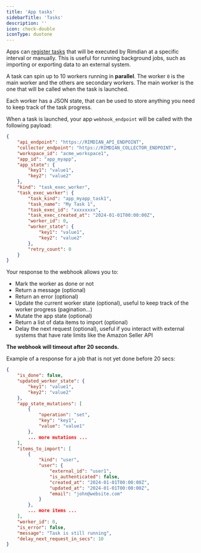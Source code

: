 ```yaml
---
title: 'App tasks'
sidebarTitle: 'Tasks'
description: ''
icon: check-double
iconType: duotone
---
```


Apps can [register tasks](/apps-development/app-manifest-reference#task) that will be executed by Rimdian at a specific interval or manually. This is useful for running background jobs, such as importing or exporting data to an external system.

A task can spin up to 10 workers running in **parallel**. The worker `0` is the main worker and the others are secondary workers. The main worker is the one that will be called when the task is launched.

Each worker has a JSON state, that can be used to store anything you need to keep track of the task progress.

When a task is launched, your app `webhook_endpoint` will be called with the following payload:

```json
{
    "api_endpoint": "https://RIMDIAN_API_ENDPOINT",
    "collector_endpoint": "https://RIMDIAN_COLLECTOR_ENDPOINT",
    "workspace_id": "acme_workspace1",
    "app_id": "app_myapp",
    "app_state": {
        "key1": "value1",
        "key2": "value2"
    },
    "kind": "task_exec_worker",
    "task_exec_worker": {
        "task_kind": "app_myapp_task1",
        "task_name": "My Task 1",
        "task_exec_id": "xxxxxxxx",
        "task_exec_created_at": "2024-01-01T00:00:00Z",
        "worker_id": 0,
        "worker_state": {
            "key1": "value1",
            "key2": "value2"
        },
        "retry_count": 0
    }
}
```

Your response to the webhook allows you to:

- Mark the worker as done or not
- Return a message (optional)
- Return an error (optional)
- Update the current worker state (optional), useful to keep track of the worker progress (pagination...)
- Mutate the app state (optional)
- Return a list of data items to import (optional)
- Delay the next request (optional), useful if you interact with external systems that have rate limits like the Amazon Seller API


**The webhook will timeout after 20 seconds.**

Example of a response for a job that is not yet done before 20 secs:

```json
{
    "is_done": false,
    "updated_worker_state": {
        "key1": "value1",
        "key2": "value2"
    },
    "app_state_mutations": [
        {
            "operation": "set",
            "key": "key1",
            "value": "value1"
        },
        ... more mutations ...
    ],
    "items_to_import": [
        {
            "kind": "user",
            "user": {
                "external_id": "user1",
                "is_authenticated": false,
                "created_at": "2024-01-01T00:00:00Z",
                "updated_at": "2024-01-01T00:00:00Z",
                "email": "john@website.com"
            }
        },
        ... more items ...
    ],
    "worker_id": 0,
    "is_error": false,
    "message": "Task is still running",
    "delay_next_request_in_secs": 10
}
```